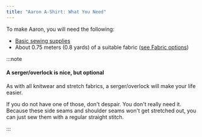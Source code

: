 ```yaml
---
title: "Aaron A-Shirt: What You Need"
---
```


To make Aaron, you will need the following:

- [Basic sewing supplies](/docs/sewing/basic-sewing-supplies)
- About 0.75 meters (0.8 yards) of a suitable fabric ([see Fabric options](/docs/designs/aaron/fabric))

:::note


#### A serger/overlock is nice, but optional

As with all knitwear and stretch fabrics, a serger/overlock will make your life easier.

If you do not have one of those, don't despair. You don't really need it.
Because these side seams and shoulder seams won't get stretched out, you can just sew them with a regular straight stitch.

:::
